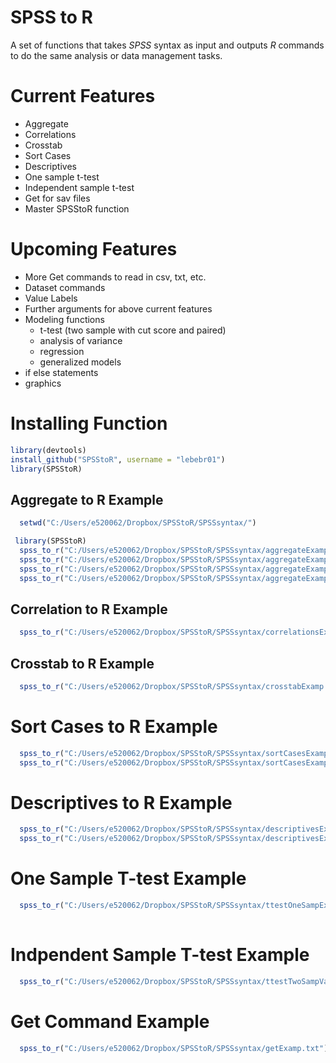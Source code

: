 SPSS to R
=================
  
A set of functions that takes *SPSS* syntax as input and outputs *R* commands 
to do the same analysis or data management tasks.

Current Features
===============
* Aggregate
* Correlations
* Crosstab
* Sort Cases
* Descriptives
* One sample t-test
* Independent sample t-test
* Get for sav files
* Master SPSStoR function


Upcoming Features
=================
* More Get commands to read in csv, txt, etc.
* Dataset commands
* Value Labels
* Further arguments for above current features
* Modeling functions
    + t-test (two sample with cut score and paired)
    + analysis of variance
    + regression
    + generalized models
* if else statements
* graphics

Installing Function
===================
```r
library(devtools)
install_github("SPSStoR", username = "lebebr01")
library(SPSStoR)
```

Aggregate to R Example
-----------------------
```r
  setwd("C:/Users/e520062/Dropbox/SPSStoR/SPSSsyntax/")
```

```r
 library(SPSStoR)
  spss_to_r("C:/Users/e520062/Dropbox/SPSStoR/SPSSsyntax/aggregateExamp.txt")
  spss_to_r("C:/Users/e520062/Dropbox/SPSStoR/SPSSsyntax/aggregateExampNoBreak.txt")
  spss_to_r("C:/Users/e520062/Dropbox/SPSStoR/SPSSsyntax/aggregateExampNoBreakNoOutfile.txt")
  spss_to_r("C:/Users/e520062/Dropbox/SPSStoR/SPSSsyntax/aggregateExampNoOutfile.txt")
```

Correlation to R Example
-------------------------
```r
  spss_to_r("C:/Users/e520062/Dropbox/SPSStoR/SPSSsyntax/correlationsExamp.txt")
```

Crosstab to R Example
----------------------
```r
  spss_to_r("C:/Users/e520062/Dropbox/SPSStoR/SPSSsyntax/crosstabExamp.txt")
```

Sort Cases to R Example
=======================
```r
  spss_to_r("C:/Users/e520062/Dropbox/SPSStoR/SPSSsyntax/sortCasesExamp.txt")
  spss_to_r("C:/Users/e520062/Dropbox/SPSStoR/SPSSsyntax/sortCasesExamp2.txt")
```

Descriptives to R Example
========================
```r
  spss_to_r("C:/Users/e520062/Dropbox/SPSStoR/SPSSsyntax/descriptivesExamp.txt")
  spss_to_r("C:/Users/e520062/Dropbox/SPSStoR/SPSSsyntax/descriptivesExampAll.txt")
```

One Sample T-test Example
=========================
```r
  spss_to_r("C:/Users/e520062/Dropbox/SPSStoR/SPSSsyntax/ttestOneSampExamp.txt")
  
```

Indpendent Sample T-test Example
===============================
```r
  spss_to_r("C:/Users/e520062/Dropbox/SPSStoR/SPSSsyntax/ttestTwoSampValExamp.txt")
```

Get Command Example
===================
```r
  spss_to_r("C:/Users/e520062/Dropbox/SPSStoR/SPSSsyntax/getExamp.txt")
```

